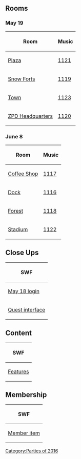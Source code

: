

==Rooms==
===May 19===
<center>
{|class="wikitable"
!Room!!Music
|-
|[[Media:RoomsPlaza-ZootopiaParty.swf|Plaza]]||[[Media:Music1121.swf|1121]]
|-
|[[Media:RoomsForts-ZootopiaParty.swf|Snow Forts]]||[[Media:Music1119.swf|1119]]
|-
|[[Media:RoomsTown-ZootopiaParty.swf|Town]]||[[Media:Music1123.swf|1123]]
|-
|[[Media:RoomsParty1-ZootopiaParty.swf|ZPD Headquarters]]||[[Media:Music1120.swf|1120]]
|}
</center>
===June 8===
<center>
{|class="wikitable"
!Room!!Music
|-
|[[Media:RoomsCoffee-ZootopiaParty.swf|Coffee Shop]]||[[Media:Music1117.swf|1117]]
|-
|[[Media:RoomsDock-ZootopiaParty.swf|Dock]]||[[Media:Music1116.swf|1116]]
|-
|[[Media:RoomsForest-ZootopiaParty.swf|Forest]]||[[Media:Music1118.swf|1118]]
|-
|[[Media:RoomsRink-ZootopiaParty.swf|Stadium]]||[[Media:Music1122.swf|1122]]
|}
</center>

==Close Ups==
<center>
{|class="wikitable" style="text-align: center;"
!colspan="4"|SWF
|-
|[[Media:Close ups160518 character dialogue login-ZootopiaParty.swf|May 18 login]]||[[Media:Close ups160525 character dialogue login-ZootopiaParty.swf|May 25 login]]||[[Media:Close ups160608 character dialogue login-ZootopiaParty.swf|June 8 login]]||[[Media:Close ups160629 character dialogue login-ZootopiaParty.swf|June 29 login]]
|-
|colspan="4"|[[Media:Close upsQuest interface-ZootopiaParty.swf|Quest interface]]
|}
</center>

==Content==
<center>
{|class="wikitable"
!colspan="5"|SWF
|-
|[[Media:ContentFeatures-ZootopiaParty.swf|Features]]||[[Media:ContentInterface-ZootopiaParty.swf|Interface]]||[[Media:ContentLogo-ZootopiaParty.swf|Logo]]||[[Media:ContentParty icon-ZootopiaParty.swf|Party icon]]||[[Media:ContentPrompts-ZootopiaParty.swf|Prompts]]
|}
</center>

==Membership==
<center>
{|class="wikitable"
!SWF
|-
|[[Media:MembershipParty1-ZootopiaParty.swf|Member item]]
|}
</center>

{{Parties}}

[[Category:Parties of 2016]]